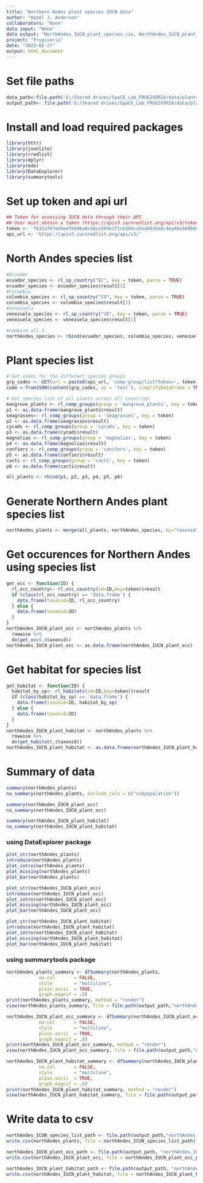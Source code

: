 ```yaml
---
title: "Northern Andes plant species IUCN data"
author: "Hazel J. Anderson"
collaborators: "None"
data input: "None"
data output: "NorthAndes_IUCN_plant_species.csv, NorthAndes_IUCN_plant_occ.csv, NorthAndes_IUCN_plant_habitat.csv"
project: "Frugivoria"
date: "2023-02-27"
output: html_document
---
```

# Set file paths
```r
data_path<-file.path('G:/Shared drives/SpaCE_Lab_FRUGIVORIA/data/plants/L0')
output_path<- file.path('G:/Shared drives/SpaCE_Lab_FRUGIVORIA/data/plants/L0')
```

# Install and load required packages
```r
library(httr)
library(jsonlite)
library(rredlist)
library(dplyr)
library(mde)
library(DataExplorer)
library(summarytools)
```

# Set up token and api url
```r
## Token for accessing IUCN data through their API
## User must obtain a token (https://apiv3.iucnredlist.org/api/v3/token) before using the 'rredlist package'.
token <- 'f632af67ee5eef8446a8cb0ca394e1f1cb369ca5eab626edc4ea46e5698deb25'
api_url <- 'https://apiv3.iucnredlist.org/api/v3/'

```

# North Andes species list
```r
#Ecuador
ecuador_species <- rl_sp_country("EC", key = token, parse = TRUE)
ecuador_species <- ecuador_species$result[1]
#Colombia
colombia_species <- rl_sp_country("CO", key = token, parse = TRUE)
colombia_species <- colombia_species$result[1]
#Venezuela
venezuela_species <- rl_sp_country("VE", key = token, parse = TRUE)
venezuela_species <- venezuela_species$result[1]

#combine all 3
northAndes_species <- rbind(ecuador_species, colombia_species, venezuela_species)
```

# Plant species list
```r
# Get codes for the different species groups
grp_codes <- GET(url = paste0(api_url, 'comp-group/list?token=', token))
code <-fromJSON(content(grp_codes, as = 'text'), simplifyDataFrame = TRUE, flatten = TRUE)$result
```

```r
# Get species list of all plants across all countries
mangrove_plants <- rl_comp_groups(group = 'mangrove_plants', key = token)
p1 <- as.data.frame(mangrove_plants$result)
seagrasses<- rl_comp_groups(group = 'seagrasses', key = token)
p2 <- as.data.frame(seagrasses$result)
cycads <- rl_comp_groups(group = 'cycads', key = token)
p3 <- as.data.frame(cycads$result)
magnolias <- rl_comp_groups(group = 'magnolias', key = token)
p4 <- as.data.frame(magnolias$result)
confiers <- rl_comp_groups(group = 'conifers', key = token)
p5 <- as.data.frame(confiers$result)
cacti <- rl_comp_groups(group = 'cacti', key = token)
p6 <- as.data.frame(cacti$result)

all_plants <- rbind(p1, p2, p3, p4, p5, p6)
```

# Generate Northern Andes plant species list
```r
northAndes_plants <- merge(all_plants, northAndes_species, by="taxonid")
```

# Get occurences for Northern Andes using species list
```r
get_occ <- function(ID) {
  rl_occ_country<- rl_occ_country(id=ID,key=token)$result
  if (class(rl_occ_country) == 'data.frame') {
    data.frame(taxonid=ID, rl_occ_country)
  } else {
    data.frame(taxonid=ID)
  }
}
northAndes_IUCN_plant_occ <- northAndes_plants %>%
  rowwise %>%
  do(get_occ(.$taxonid))
northAndes_IUCN_plant_occ <- as.data.frame(northAndes_IUCN_plant_occ)
```

# Get habitat for species list
```r
get_habitat <- function(ID) {
  habitat_by_sp<- rl_habitats(id=ID,key=token)$result
  if (class(habitat_by_sp) == 'data.frame') {
    data.frame(taxonid=ID, habitat_by_sp)
  } else {
    data.frame(taxonid=ID)
  }
}
northAndes_IUCN_plant_habitat <- northAndes_plants %>%
  rowwise %>%
  do(get_habitat(.$taxonid))
northAndes_IUCN_plant_habitat <- as.data.frame(northAndes_IUCN_plant_habitat)
```


# Summary of data
```r
summary(northAndes_plants)
na_summary(northAndes_plants, exclude_cols = c("subpopulation"))
```

```r
summary(northAndes_IUCN_plant_occ)
na_summary(northAndes_IUCN_plant_occ)
```

```r
summary(northAndes_IUCN_plant_habitat)
na_summary(northAndes_IUCN_plant_habitat)
```

### using DataExplorer package
```r
plot_str(northAndes_plants)
introduce(northAndes_plants)
plot_intro(northAndes_plants)
plot_missing(northAndes_plants)
plot_bar(northAndes_plants)
```

```r
plot_str(northAndes_IUCN_plant_occ)
introduce(northAndes_IUCN_plant_occ)
plot_intro(northAndes_IUCN_plant_occ)
plot_missing(northAndes_IUCN_plant_occ)
plot_bar(northAndes_IUCN_plant_occ)
```

```r
plot_str(northAndes_IUCN_plant_habitat)
introduce(northAndes_IUCN_plant_habitat)
plot_intro(northAndes_IUCN_plant_habitat)
plot_missing(northAndes_IUCN_plant_habitat)
plot_bar(northAndes_IUCN_plant_habitat)
```

### using summarytools package
```r
northAndes_plants_summary <- dfSummary(northAndes_plants, 
            na.col       = FALSE,
            style        = "multiline",
            plain.ascii  = TRUE,
            graph.magnif = .8)
print(northAndes_plants_summary, method = "render")
view(northAndes_plants_summary, file = file.path(output_path,"northAndes_plants_summary.html"))
```

```r
northAndes_IUCN_plant_occ_summary <- dfSummary(northAndes_IUCN_plant_occ, 
            na.col       = FALSE,
            style        = "multiline",
            plain.ascii  = TRUE,
            graph.magnif = .8)
print(northAndes_IUCN_plant_occ_summary, method = "render")
view(northAndes_IUCN_plant_occ_summary, file = file.path(output_path,"northAndes_IUCN_plant_occ_summary.html"))
```

```r
northAndes_IUCN_plant_habitat_summary <- dfSummary(northAndes_IUCN_plant_habitat, 
            na.col       = FALSE,
            style        = "multiline",
            plain.ascii  = TRUE,
            graph.magnif = .8)
print(northAndes_IUCN_plant_habitat_summary, method = "render")
view(northAndes_IUCN_plant_habitat_summary, file = file.path(output_path,"northAndes_IUCN_plant_habitat_summary.html"))
```

# Write data to csv
```r
northAndes_ICUN_species_list_path <- file.path(output_path,"northAndes_IUCN_plant_species.csv")
write.csv(northAndes_plants, file = northAndes_ICUN_species_list_path)

northAndes_IUCN_plant_occ_path <- file.path(output_path, "northAndes_IUCN_plant_occ.csv")
write.csv(northAndes_IUCN_plant_occ, file = northAndes_IUCN_plant_occ_path)

northAndes_IUCN_plant_habitat_path <- file.path(output_path, "northAndes_IUCN_plant_habitat.csv")
write.csv(northAndes_IUCN_plant_habitat, file = northAndes_IUCN_plant_habitat_path)
```




